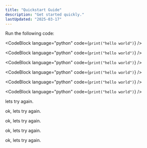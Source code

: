 ```yaml
---
title: "Quickstart Guide"
description: "Get started quickly."
lastUpdated: "2025-03-17"
---
```

Run the following code:

<CodeBlock language="python" code={`print("hello world")`} />

<CodeBlock language="python" code={`print("hello world")`} />

<CodeBlock language="python" code={`print("hello world")`} />

<CodeBlock language="python" code={`print("hello world")`} />

<CodeBlock language="python" code={`print("hello world")`} />

<CodeBlock language="python" code={`print("hello world")`} />

lets try again.

ok, lets try again.

ok, lets try again.

ok, lets try again.

ok, lets try again.
